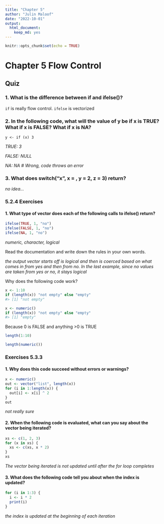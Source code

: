 ```yaml
---
title: "Chapter 5"
author: "Julin Maloof"
date: "2022-10-01"
output: 
  html_document: 
    keep_md: yes
---
```


```r
knitr::opts_chunk$set(echo = TRUE)
```

# Chapter 5 Flow Control

## Quiz

### 1. What is the difference between if and ifelse()?

`if` is really flow control.  `ifelse` is vectorized

### 2. In the following code, what will the value of y be if x is TRUE? What if x is FALSE? What if x is NA?

`y <- if (x) 3`

_TRUE: 3  _

_FALSE: NULL  _

_NA: NA # Wrong, code throws an error_

### 3. What does switch("x", x = , y = 2, z = 3) return?

_no idea..._

### 5.2.4 Exercises

#### 1. What type of vector does each of the following calls to ifelse() return?

```r
ifelse(TRUE, 1, "no")
ifelse(FALSE, 1, "no")
ifelse(NA, 1, "no")
```

_numeric, character, logical_

Read the documentation and write down the rules in your own words.

_the output vector starts off is logical and then is coerced based on what comes in from yes and then from no.  In the last example, since no values are taken from yes or no, it stays logical_


Why does the following code work?

```r
x <- 1:10
if (length(x)) "not empty" else "empty"
#> [1] "not empty"

x <- numeric()
if (length(x)) "not empty" else "empty"
#> [1] "empty"
```

Because 0 is FALSE and anything >0 is TRUE

```r
length(1:10)

length(numeric())
```

### Exercises 5.3.3

#### 1. Why does this code succeed without errors or warnings?

```r
x <- numeric()
out <- vector("list", length(x))
for (i in 1:length(x)) {
  out[i] <- x[i] ^ 2
}
out
```
_not really sure_

#### 2. When the following code is evaluated, what can you say about the vector being iterated?

```r
xs <- c(1, 2, 3)
for (x in xs) {
  xs <- c(xs, x * 2)
}
xs
```

_The vector being iterated is not updated until after the for loop completes_

#### 3. What does the following code tell you about when the index is updated?

```r
for (i in 1:3) {
  i <- i * 2
  print(i) 
}
```


_the index is updated at the beginning of each iteration_